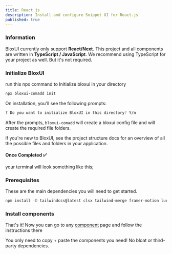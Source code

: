 ```yaml
---
title: React.js
description: Install and configure Snippet UI for React.js
published: true
---
```



<Steps>

### Information

BloxUI currently only support **React/Next**. This project and all components are written in **TypeScript / JavaScript**. We recommend using TypeScript for your project as well. But it's not required.

### Initialize BloxUI

run this npx command to Initialize bloxui in your directory

```bash copy title="terminal"
npx bloxui-comadd init
```

On installation, you'll see the following prompts:

```bash copy title="terminal"
? Do you want to initialize BloxUI in this directory? Y/n
```

After the prompts, `bloxui-comadd` will create a bloxui config file and will create the required file folders.

If you're new to BloxUI, see the project structure docs for an overview of all the possible files and folders in your application.

#### Once Completed ✅
your terminal will look something like this;

<VideoSection
  width={700}
  height={600}
  className="w-full"
  alt="Git Authentication Settings"
  src="/init/blox-init.png"
/>

### Prerequisites

These are the main dependencies you will need to get started.

```bash
npm install -D tailwindcss@latest clsx tailwind-merge framer-motion lucide-react
```

### Install components

That's it! Now you can go to any [component](/components) page and follow the instructions there

You only need to copy + paste the components you need! No bloat or third-party dependencies.
</Steps>